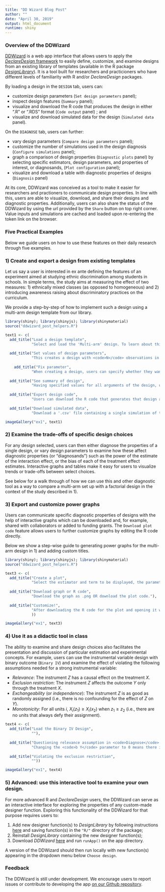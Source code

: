 ```yaml
---
title: "DD Wizard Blog Post"
author: ""
date: "April 30, 2019"
output: html_document
runtime: shiny
---
```


### Overview of the DDWizard

[DDWizard](https://eos.wzb.eu/ipi/DDWizard) is a web app interface that allows users to apply the [_DeclareDesign_ framework](https://declaredesign.org/declare.pdf) to easily define, customize, and examine designs from an existing library of templates (available in the R package [_DesignLibrary_](https://cran.r-project.org/web/packages/DesignLibrary/DesignLibrary.pdf)). It is a tool built for researchers and practicioners who have different levels of familiarity with R and/or _DeclareDesign_ packages.

By loading a design in the `DESIGN` tab, users can:

* customize design parameters (`Set design parameters` panel);
* inspect design features (`Summary` panel);
* visualize and download the R code that produces the design in either ".R" or ".RDS" format (`Code output` panel) ; and
* visualize and download simulated data for the design (`Simulated data` panel).

On the `DIAGNOSE` tab, users can further:

* vary design parameters (`Compare design parameters` panel);
* customize the number of simulations used in the design diagnosis (`Configure simulations` panel); 
* graph a comparison of design properties (`Diagnostic plots` panel) by selecting specific estimators, design parameters, and properties of interest, or diagnosands, (`Plot configuration` panel);
* visualize and download a table with diagnostic properties of designs (`Diagnosis` panel)

<!-- These features allow researchers to better communicate trade-offs in design choices and visualize, download, and share diagnostic statistics of those designs. -->

At its core, DDWizard was conceived as a tool to make it easier for researchers and practioners to communicate design properties. In line with this, users are able to visualize, download, and share their designs and diagnostic properties. Additionally, users can also share the status of the DDWizard by using the url provided by the `Share` button on top right corner. Value inputs and simulations are cached and loaded upon re-entering the token link on the browser.

### Five Practical Examples

Below we guide users on how to use these features on their daily research through five examples.

### 1) Create and export a design from existing templates

Let us say a user is interested in ex ante defining the features of an experiment aimed at studying ethnic discrimination among students in schools. In simple terms, the study aims at measuring the effect of two measures: 1) ethnically mixed classes (as opposed to homogeneous) and 2) introducing awareness raising about discriminatory practices on the curriculum.

We provide a step-by-step of how to implement such a design using a multi-arm design template from our library.

```r
library(shiny); library(shinyjs); library(shinymaterial)
source("ddwizard_post_helpers.R")

text1 <- c(
  add_title("Load a design template", 
            "Select and load the 'Multi-arm' design. To learn about this design template in more detail, click on <code>Read more</code>. <p> <p> The <code>?</code> button will redirect to the full database of design templates."),
  
  add_title("Set values of design parameters", 
            "This creates a design with <code>N</code> observations in which each of the three factors (<code>k</code>) are assigned with probabilities given by <code>assignment probs</code>. We can ex ante declare our expectations of outcome means and standard deviations for each combination of factors in <code>outcome means</code> and <code>outcome sds</code> from which to draw normally distributed potential outcomes. Users can also customize <code>outcome name</code> and <code>treatment names</code>. <p><p> Values for all these parameters can be specified in 'Set design parameters'. </p>"),
  
    add_title("Fix parameter", 
            "When creating a design, users can specify whether they want to hard code any or all parameters in design code. This means that the R code exported will prevent other users to easily redefine the values of these parameters. Any parameters set to 'fixed' will also be omitted "),
  
  add_title("See summary of design", 
            "Having specified values for all arguments of the design, users can inspect the design step-by-step such as which variables are created by the design, number of units assigned to each treatment condition, a single draw of the estimands and a single draw of the estimates."),
  
  add_title("Export design code", 
            "Users can download the R code that generates that design as an '.R' file (R script) or in '.RDS' format (which contains the design object and can be onto an R session with the function <code>readRDS()</code>). <p><p> Users can then share this R code with say, co-authors, who are then able to replicate the same design and examine and/or update its assumptions and any of its components."),
  
  add_title("Download simulated data", 
            "Download a '.csv' file containing a single simulation of the data generated by the design."))

imageGallery("ex1", text1)
```

### 2) Examine the trade-offs of specific design choices

For any design selected, users can then either diagnose the properties of a single design, or vary design parameters to examine how these affect diagnostic properties (or "diagnosands") such as the power of the estimate of the interaction effect, or the bias of each of the treatment effect estimates. Interactive graphs and tables make it easy for users to visualize trends or trade-offs between select choices.

See below for a walk through of how we can use this and other diagnostic tool as a way to compare a multi-arm set up with a factorial design in the context of the study described in 1).



### 3) Export and customize power graphs

Users can communicate specific diagnostic properties of designs with the help of interactive graphs which can be downloaded and, for example, shared with collaborators or added to funding grants. The `Download plot code` feature allows users to further customize graphs by editing the R code directly.

Below we show a step-wise guide to generating power graphs for the multi-arm design in 1) and adding custom titles.

```r
library(shiny); library(shinyjs); library(shinymaterial)
source("ddwizard_post_helpers.R")

text3 <- c(
  add_title("Create a plot", 
            "Select the estimator and term to be displayed, the parameter to appear on the x-axis and any other parameters to be displayed in the color aesthetics (optional) or along different plots (optional)."),
  
  add_title("Download graph or R code", 
            "Download the graph as .png OR download the plot code."),
  
  add_title("Customize!", 
            "After downloading the R code for the plot and opening it with R or RStudio, users can customize features of the plot by editing the code directly. To add custom title and axes labels, for example, replace line <code>labs(x = 'N', y = 'power')</code> with <code>labs(title = 'Power of mixed class treatment estimate', x = 'Sample size', y = 'Power')</code>, rerun the code, and voilà."
            ))

imageGallery("ex1", text3)
```

### 4) Use it as a didactic tool in class

The ability to examine and share design choices also facilitates the presentation and discussion of particular estimation and experimental concepts. For example, users can use the instrumental variable design with binary outcome (`Binary IV`) and examine the effect of violating the following assumptions needed for a strong instrumental variable:


* *Relevance*: The instrument $Z$ has a causal effect on the treatment $X$.
* *Exclusion restriction*: The instrument $Z$ affects the outcome $Y$ only through the treatment $X$.
* *Exchangeability* (or *independence*): The instrument $Z$ is as good as randomly assigned (i.e., there is no confounding for the effect of $Z$ on $Y$).
* *Monotonicity*: For all units $i$, $X_i(z_1) \geqslant X_i(x_2)$ when $z_1 \geqslant z_2$ (i.e., there are no units that always defy their assignment).


```r
text4 <- c(
  add_title("Load the Binary IV Design", 
            ""),
  
  add_title("Questioning relevance assumption in <code>Diagnose</code> tab", 
            "Changing the <code>b Y</code> parameter to 0 means there is no effect of our instrument <code>Z</code> on <code>Y</code>, which violates the non-relevance assumption and results in no first-stage effects."),
  
  add_title("Violating the exclusion restriction", 
            ""))

imageGallery("ex1", text4)
```

### 5) Advanced:  use this interactive tool to examine your own design. 

For more advanced R and _DeclareDesign_ users, the DDWizard can serve as an interactive interface for exploring the properties of any custom-made designer function. Exploring this functionality of the DDWizard for that purpose requires users to:

1. Add new designer function(s) to _DesignLibrary_ by following instructions [here](https://declaredesign.org/library/articles/how_to_write_and_contribute_designers.html) and saving function(s) in the `"R/"` directory of the package;
2. Reinstall _DesignLibrary_ containing the new designer function(s);
3. Download _DDWizard_ [here](https://github.com/DeclareDesign/DDWizard) and run `runApp()` on the app directory.

A version of the DDWizard should then run locally with new function(s) appearing in the dropdown menu below `Choose design`.

### Feedback

The DDWizard is still under development. We encourage users to report issues or contribute to developing the app [on our Github repository](https://github.com/DeclareDesign/DDWizard/issues).
